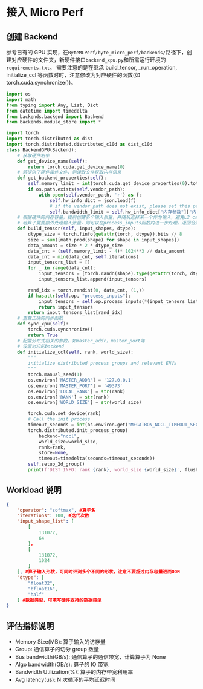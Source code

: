 # 接入 Micro Perf

## 创建 Backend

参考已有的 GPU 实现，在`ByteMLPerf/byte_micro_perf/backends/`路径下，创建对应硬件的文件夹，新硬件接口`backend_xpu.py`和所需运行环境的`requirements.txt`。
需要注意的是在继承 build_tensor, \_run_operation, initialize_ccl 等函数时时，注意修改为对应硬件的函数(如 torch.cuda.synchronize())。

```python title=backend_gpu.py
import os
import math
from typing import Any, List, Dict
from datetime import timedelta
from backends.backend import Backend
from backends.module_store import *

import torch
import torch.distributed as dist
import torch.distributed.distributed_c10d as dist_c10d
class BackendGPU(Backend):
    # 获取硬件名字
    def get_device_name(self):
        return torch.cuda.get_device_name(0)
    # 若提供了硬件属性文件，则读取文件获取内存信息
    def get_backend_properties(self):
        self.memory_limit = int(torch.cuda.get_device_properties(0).total_memory / (1024 ** 3))
        if os.path.exists(self.vendor_path):
            with open(self.vendor_path, 'r') as f:
                self.hw_info_dict = json.load(f)
                # if the vendor path does not exist, please set this param manually
                self.bandwidth_limit = self.hw_info_dict["内存参数"]["内存"]["内存带宽(GB/s)"]
    # 根据硬件的内存容量，提前创建多个输入张量，并随机选择某一个作为输入，避免L2 cache
    # 若算子需要额外处理输入张量，则可以在process_inputs函数内进一步处理。返回合适的输入
    def build_tensor(self, input_shapes, dtype):
        dtype_size = torch.finfo(getattr(torch, dtype)).bits // 8
        size = sum([math.prod(shape) for shape in input_shapes])
        data_amount = size * 2 * dtype_size
        data_cnt = (self.memory_limit - 4)* 1024**3 // data_amount
        data_cnt = min(data_cnt, self.iterations)
        input_tensors_list = []
        for _ in range(data_cnt):
            input_tensors = [torch.randn(shape).type(getattr(torch, dtype)).to(torch.device('cuda')) for shape in input_shapes]
            input_tensors_list.append(input_tensors)

        rand_idx = torch.randint(0, data_cnt, (1,))
        if hasattr(self.op, "process_inputs"):
            input_tensors = self.op.process_inputs(*(input_tensors_list[rand_idx]))
            return input_tensors
        return input_tensors_list[rand_idx]
    # 重载正确的同步函数
    def sync_xpu(self):
        torch.cuda.synchronize()
        return True
    # 配置分布式相关的参数，如master_addr，master_port等
    # 设置对应的backend
    def initialize_ccl(self, rank, world_size):
        """
        initialize distributed process groups and relevant ENVs
        """
        torch.manual_seed(1)
        os.environ['MASTER_ADDR'] = '127.0.0.1'
        os.environ['MASTER_PORT'] = '49373'
        os.environ['LOCAL_RANK'] = str(rank)
        os.environ['RANK'] = str(rank)
        os.environ['WORLD_SIZE'] = str(world_size)

        torch.cuda.set_device(rank)
        # Call the init process
        timeout_seconds = int(os.environ.get("MEGATRON_NCCL_TIMEOUT_SECOND", 30))
        torch.distributed.init_process_group(
            backend="nccl",
            world_size=world_size,
            rank=rank,
            store=None,
            timeout=timedelta(seconds=timeout_seconds))
        self.setup_2d_group()
        print(f'DIST INFO: rank {rank}, world_size {world_size}', flush=True)
```

## Workload 说明

```json title=softmax.json
{
    "operator": "softmax", #算子名
    "iterations": 100, #迭代次数
    "input_shape_list": [
        [
            131072,
            64
        ]，
        [
            131072,
            1024
        ]
    ], #算子输入形状，可同时评测多个不同的形状，注意不要超过内存容量进而OOM
    "dtype": [
        "float32",
        "bfloat16",
        "half"
    ] #数据类型，可填写硬件支持的数据类型
}
```

## 评估指标说明

- Memory Size(MB): 算子输入的访存量
- Group: 通信算子的切分 group 数量
- Bus bandwidth(GB/s): 通信算子的通信带宽，计算算子为 None
- Algo bandwidth(GB/s): 算子的 IO 带宽
- Bandwidth Utilization(%): 算子的内存带宽利用率
- Avg latency(us): N 次循环的平均延迟时间
